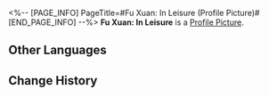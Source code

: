 <%-- [PAGE_INFO]
PageTitle=#Fu Xuan: In Leisure (Profile Picture)#
[END_PAGE_INFO] --%>
{{Item Infobox
|title       = Fu Xuan: In Leisure
|id          = 200110
|image       = Item Fu Xuan- In Leisure.png
|type        = Profile Picture
|invCategory = 
|rarity      = 5
|effect      = 
|description = Fu Xuan is enjoying herself in leisure during a brief moment of respite in her busy calendar.
|source1     = Avatar reward obtained from unlocking [[Nameless Honor]]
}}
{{Description|''"The auguries indicate that I should relax and enjoy myself today. I shall engage with work at a later time."''}}
'''Fu Xuan: In Leisure''' is a [[Profile Picture]].

==Other Languages==
{{Other Languages
|en   = Fu Xuan: In Leisure
|zhs  = 符玄•适暇
|zht  = 符玄•適暇
|ja   = 符玄・余暇
|ko   = 부현•휴식
|es   = Fu Xuan: Tiempo libre
|fr   = Fu Xuan : Au repos
|ru   = Фу Сюань: Отдых
|th   = Fu Xuan - พักผ่อน
|vi   = Fu Xuan - Nhàn Rỗi
|de   = Fu Xuan: Freizeit
|id   = Fu Xuan - Senggang
|pt   = Fu Xuan: Tempo de Lazer
}}

==Change History==
{{Change History|1.3}}
